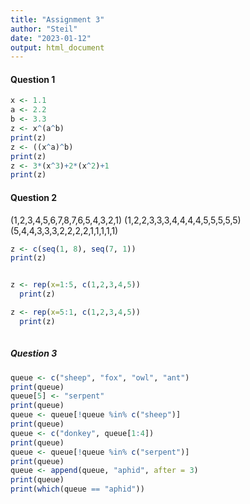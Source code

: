 ```yaml
---
title: "Assignment 3"
author: "Steil"
date: "2023-01-12"
output: html_document
---
```



#### Question 1  
```r
x <- 1.1
a <- 2.2
b <- 3.3
z <- x^(a^b)
print(z)
z <- ((x^a)^b)
print(z)
z <- 3*(x^3)+2*(x^2)+1
print(z)
```
#### Question 2  
(1,2,3,4,5,6,7,8,7,6,5,4,3,2,1)
(1,2,2,3,3,3,4,4,4,4,5,5,5,5,5)
(5,4,4,3,3,3,2,2,2,2,1,1,1,1,1)

```r
z <- c(seq(1, 8), seq(7, 1))
print(z)


z <- rep(x=1:5, c(1,2,3,4,5))
  print(z)

z <- rep(x=5:1, c(1,2,3,4,5))
  print(z)
  
```

##### Question 3
```r
queue <- c("sheep", "fox", "owl", "ant")
print(queue)
queue[5] <- "serpent"
print(queue)
queue <- queue[!queue %in% c("sheep")]
print(queue)
queue <- c("donkey", queue[1:4])
print(queue)
queue <- queue[!queue %in% c("serpent")]
print(queue)
queue <- append(queue, "aphid", after = 3)
print(queue)
print(which(queue == "aphid"))
```


